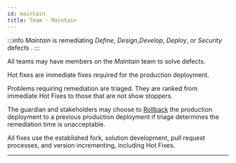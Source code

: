 ```yaml
---
id: maintain
title: Team - Maintain
---
```


:::info
*Maintain* is remediating *Define*, *Design*,*Develop*, *Deploy*, or *Security* defects
.
:::

All teams may have members on the *Maintain* team to solve defects.

Hot fixes are  immediate fixes required for the production deployment.

Problems requiring remediation are triaged. They are ranked from immediate Hot Fixes to those that are not show stoppers.

The guardian and stakeholders may choose to [Rollback](glossary#rollbacks) the production deployment to a previous production deployment if triage determines the remediation time is unacceptable.

All fixes use the established fork, solution development, pull request processes, and version incrementing, including Hot Fixes.

---
